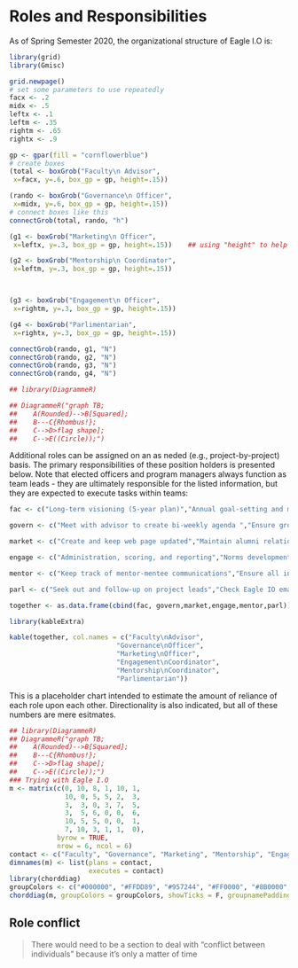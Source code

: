 # Roles and Responsibilities

As of Spring Semester 2020, the organizational structure of Eagle I.O is:

```{r trying, echo=FALSE, warning=FALSE, message=FALSE}

library(grid)
library(Gmisc)

grid.newpage()
# set some parameters to use repeatedly
facx <- .2
midx <- .5
leftx <- .1
leftm <- .35
rightm <- .65
rightx <- .9

gp <- gpar(fill = "cornflowerblue")
# create boxes
(total <- boxGrob("Faculty\n Advisor", 
 x=facx, y=.6, box_gp = gp, height=.15))

(rando <- boxGrob("Governance\n Officer", 
 x=midx, y=.6, box_gp = gp, height=.15))
# connect boxes like this
connectGrob(total, rando, "h")

(g1 <- boxGrob("Marketing\n Officer", 
 x=leftx, y=.3, box_gp = gp, height=.15))    ## using "height" to help with forced breaks

(g2 <- boxGrob("Mentorship\n Coordinator", 
 x=leftm, y=.3, box_gp = gp, height=.15))



(g3 <- boxGrob("Engagement\n Officer", 
 x=rightm, y=.3, box_gp = gp, height=.15))

(g4 <- boxGrob("Parlimentarian", 
 x=rightx, y=.3, box_gp = gp, height=.15))

connectGrob(rando, g1, "N")
connectGrob(rando, g2, "N")
connectGrob(rando, g3, "N")
connectGrob(rando, g4, "N")

```

```{r OrgChart, echo=FALSE, warning=FALSE}

## library(DiagrammeR)

## DiagrammeR("graph TB;
##    A(Rounded)-->B[Squared];
##    B---C{Rhombus!};
##    C-->D>flag shape];
##    C-->E((Circle));")


```


Additional roles can be assigned on an as neded (e.g., project-by-project) basis. The primary responsibilities of these position holders is presented below. Note that elected officers and program managers always function as team leads - they are ultimately responsible for the listed information, but they are expected to execute tasks within teams:


```{r roles, echo=FALSE, warning=FALSE, message=FALSE}

fac <- c("Long-term visioning (5-year plan)","Annual goal-setting and monitoring (projects, clients, research)","Budgeting and staffing", "")

govern <- c("Meet with advisor to create bi-weekly agenda ","Ensure group dynamic is working ","Lead bi-weekly meetings","Groupme coordinator")

market <- c("Create and keep web page updated","Maintain alumni relations and contact information ","Maintain and update flyer for promotion of group","Coordinate logistics of annual events (orientation, mid year soiree, SIOP, etc)")

engage <- c("Administration, scoring, and reporting","Norms development and maintenance","Ongoing validation studies and technical report generation","Delegating project related tasks to others")

mentor <- c("Keep track of mentor-mentee communications","Ensure all incoming first year students have a mentor (pairing process)","Update calendar of activities and communicate with program participants","Keep track of mentors and mentees - Holding them accountable for meetings and communication")

parl <- c("Seek out and follow-up on project leads","Check Eagle IO email and communicate","Take notes during meetings and uploading to share drive","Keep track of the agenda during meetings")

together <- as.data.frame(cbind(fac, govern,market,engage,mentor,parl))

library(kableExtra)

kable(together, col.names = c("Faculty\nAdvisor",
                           "Governance\nOfficer",
                           "Marketing\nOfficer",
                           "Engagement\nCoordinator",
                           "Mentorship\nCoordinator",
                           "Parlimentarian"))

```

This is a placeholder chart intended to estimate the amount of reliance of each role upon each other. Directionality is also indicated, but all of these numbers are mere esitmates.

```{r FunkyInteractiveChart, include=TRUE, echo=FALSE, warning=FALSE, message=FALSE, fig.height=11}
## library(DiagrammeR)
## DiagrammeR("graph TB;
##    A(Rounded)-->B[Squared];
##    B---C{Rhombus!};
##    C-->D>flag shape];
##    C-->E((Circle));")
### Trying with Eagle I.O
m <- matrix(c(0, 10, 8, 1, 10, 1,
              10, 0, 5, 5, 2,  3,     
              3,  3, 0, 3, 7,  5,  
              3,  5, 6, 0, 0,  6,     
              10, 5, 5, 0, 0,  1,   
              7, 10, 3, 1, 1,  0),              
            byrow = TRUE,
            nrow = 6, ncol = 6)
contact <- c("Faculty", "Governance", "Marketing", "Mentorship", "Engagement", "Parliment")
dimnames(m) <- list(plans = contact,
                    executes = contact)
library(chorddiag)
groupColors <- c("#000000", "#FFDD89", "#957244", "#FF0000", "#8B0000", "#FF8C00")
chorddiag(m, groupColors = groupColors, showTicks = F, groupnamePadding = 20, groupnameFontsize = 12)
```

## Role conflict

> There would need to be a section to deal with "conflict between individuals" because it's only a matter of time
